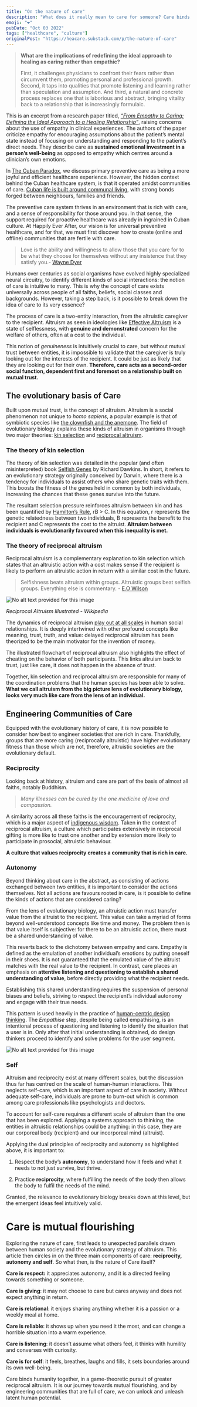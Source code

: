 ```yaml
---
title: "On the nature of care"
description: "What does it really mean to care for someone? Care binds us together, and discovering the nature of care is the key to unleashing latent human potential."
emoji: "❤️"
pubDate: "Oct 03 2022"
tags: ["healthcare", "culture"]
originalPost: "https://heacare.substack.com/p/the-nature-of-care"
---
```


> **What are the implications of redefining the ideal approach to healing as caring rather than empathic?**
> 
> First, it challenges physicians to confront their fears rather than circumvent them, promoting personal and professional growth. Second, it taps into qualities that promote listening and learning rather than speculation and assumption. And third, a natural and concrete process replaces one that is laborious and abstract, bringing vitality back to a relationship that is increasingly formulaic.

This is an excerpt from a research paper titled, _[“From Empathy to Caring: Defining the Ideal Approach to a Healing Relationship”](https://www.ncbi.nlm.nih.gov/pmc/articles/PMC2248287/)_, raising concerns about the use of empathy in clinical experiences. The authors of the paper criticize empathy for encouraging assumptions about the patient’s mental state instead of focusing on understanding and responding to the patient’s direct needs. They describe care as **sustained emotional investment in a person’s well-being** as opposed to empathy which centres around a clinician’s own emotions.

In [The Cuban Paradox](https://heacare.substack.com/p/the-cuban-paradox), we discuss primary preventive care as being a more joyful and efficient healthcare experience. However, the hidden context behind the Cuban healthcare system, is that it operated amidst communities of care. [Cuban life is built around communal living](https://www.donquijote.org/cuban-culture/), with strong bonds forged between neighbours, families and friends.

The preventive care system thrives in an environment that is rich with care, and a sense of responsibility for those around you. In that sense, the support required for proactive healthcare was already in ingrained in Cuban culture. At Happily Ever After, our vision is for universal preventive healthcare, and for that, we must first discover how to create (online and offline) communities that are fertile with care.

> Love is the ability and willingness to allow those that you care for to be what they choose for themselves without any insistence that they satisfy you.- [Wayne Dyer](https://www.brainyquote.com/quotes/wayne_dyer_401252)

Humans over centuries as social organisms have evolved highly specialized neural circuitry, to identify different kinds of social interactions: the notion of care is intuitive to many. This is why the concept of care exists universally across people of all faiths, beliefs, social classes and backgrounds. However, taking a step back, is it possible to break down the idea of care to its very essence?

The process of care is a two-entity interaction, from the altruistic caregiver to the recipient. Altruism as seen in ideologies like [Effective Altruism](https://www.effectivealtruism.org/) is a state of selflessness, with **genuine and demonstrated** concern for the welfare of others, often at a cost to the individual.

This notion of _genuineness_ is intuitively crucial to care, but without mutual trust between entities, it is impossible to validate that the caregiver is truly looking out for the interests of the recipient. It could be just as likely that they are looking out for their own. **Therefore, care acts as a second-order social function, dependent first and foremost on a relationship built on mutual trust.**

## The evolutionary basis of Care

Built upon mutual trust, is the concept of altruism. Altruism is a social phenomenon not unique to _homo sapiens_, a popular example is that of symbiotic species like [the clownfish and the anemone](https://asknature.org/strategy/intricate-relationship-allows-the-other-to-flourish/). The field of evolutionary biology explains these kinds of altruism in organisms through two major theories: [kin selection](https://en.wikipedia.org/wiki/Kin_selection#Eusociality) and [reciprocal altruism](https://en.wikipedia.org/wiki/Reciprocal_altruism).

### The theory of kin selection

The theory of kin selection was detailed in the popular (and often misinterpreted) book [Selfish Genes](https://en.wikipedia.org/wiki/The_Selfish_Gene) by Richard Dawkins. In short, it refers to an evolutionary strategy originally conceived by Darwin, where there is a tendency for individuals to assist others who share genetic traits with them. This boosts the fitness of the genes held in common by both individuals, increasing the chances that these genes survive into the future.

The resultant selection pressure reinforces altruism between kin and has been quantified by [Hamilton’s Rule](https://www.youtube.com/watch?v=unUG0BPMaIw), rB > C. In this equation, r represents the genetic relatedness between two individuals, B represents the benefit to the recipient and C represents the cost to the altruist. **Altruism between individuals is evolutionarily favoured when this inequality is met.**

### The theory of reciprocal altruism

Reciprocal altruism is a complementary explanation to kin selection which states that an altruistic action with a cost makes sense if the recipient is likely to perform an altruistic action in return with a similar cost in the future.

> Selfishness beats altruism within groups. Altruistic groups beat selfish groups. Everything else is commentary. - [E.O Wilson](https://nautil.us/eo-wilson-saw-the-world-in-a-wholly-new-way-238405/)

![No alt text provided for this image](https://substackcdn.com/image/fetch/w_1456,c_limit,f_auto,q_auto:good,fl_progressive:steep/https%3A%2F%2Fbucketeer-e05bbc84-baa3-437e-9518-adb32be77984.s3.amazonaws.com%2Fpublic%2Fimages%2Fb0f8e31b-9636-43e8-81cf-f4c2112a8d2e_800x974.png "No alt text provided for this image")

_Reciprocal Altruism Illustrated - Wikipedia_

The dynamics of reciprocal altruism [play out at all scales](https://ncase.me/trust/) in human social relationships. It is deeply intertwined with other profound concepts like meaning, trust, truth, and value: delayed reciprocal altruism has been theorized to be the main motivator for the invention of money.

The illustrated flowchart of reciprocal altruism also highlights the effect of cheating on the behavior of both participants. This links altruism back to trust, just like care, it does not happen in the absence of trust.

Together, kin selection and reciprocal altruism are responsible for many of the coordination problems that the human species has been able to solve. **What we call altruism from the big picture lens of evolutionary biology, looks very much like care from the lens of an individual.**

## Engineering Communities of Care

Equipped with the evolutionary history of care, it is now possible to consider how best to engineer societies that are rich in care. Thankfully, groups that are more caring (reciprocally altruistic) have higher evolutionary fitness than those which are not, therefore, altruistic societies are the evolutionary default.

### Reciprocity

Looking back at history, altruism and care are part of the basis of almost all faiths, notably Buddhism.

> _Many illnesses can be cured by the one medicine of love and compassion._

A similarity across all these faiths is the encouragement of reciprocity, which is a major aspect of [indigenous wisdom](https://www.goodreads.com/book/show/17465709-braiding-sweetgrass). Taken in the context of reciprocal altruism, a culture which participates extensively in reciprocal gifting is more like to trust one another and by extension more likely to participate in prosocial, altruistic behaviour.

**A culture that values reciprocity creates a community that is rich in care.**

### Autonomy

Beyond thinking about care in the abstract, as consisting of actions exchanged between two entities, it is important to consider the actions themselves. Not all actions are favours rooted in care, is it possible to define the kinds of actions that are considered caring?

From the lens of evolutionary biology, an altruistic action must transfer value from the altruist to the recipient. This value can take a myriad of forms beyond well-understood concepts like time and money. The problem then is that value itself is subjective: for there to be an altruistic action, there must be a shared understanding of value.

This reverts back to the dichotomy between empathy and care. Empathy is defined as the emulation of another individual’s emotions by putting oneself in their shoes. It is not guaranteed that the emulated value of the altruist matches with the real value to the recipient. In contrast, care places an emphasis on **attentive listening and questioning to establish a shared understanding of value**, before directly providing what the recipient needs.

Establishing this shared understanding requires the suspension of personal biases and beliefs, striving to respect the recipient’s individual autonomy and engage with their true needs.

This pattern is used heavily in the practice of [human-centric design thinking](https://designthinking.ideo.com/). The _Empathise_ step, despite being called empathising, is an intentional process of questioning and listening to identify the situation that a user is in. Only after that initial understanding is obtained, do design thinkers proceed to identify and solve problems for the user segment.

![No alt text provided for this image](https://substackcdn.com/image/fetch/w_1456,c_limit,f_auto,q_auto:good,fl_progressive:steep/https%3A%2F%2Fbucketeer-e05bbc84-baa3-437e-9518-adb32be77984.s3.amazonaws.com%2Fpublic%2Fimages%2F94f68b32-ce0a-42d7-b070-0d530251068f_1200x630.png "No alt text provided for this image")

### Self

Altruism and reciprocity exist at many different scales, but the discussion thus far has centred on the scale of human-human interactions. This neglects self-care, which is an important aspect of care in society. Without adequate self-care, individuals are prone to burn-out which is common among care professionals like psychologists and doctors.

To account for self-care requires a different scale of altruism than the one that has been explored. Applying a systems approach to thinking, the entities in altruistic relationships could be anything: in this case, they are our corporeal body (recipient) and our incorporeal mind (altruist).

Applying the dual principles of reciprocity and autonomy as highlighted above, it is important to:

1.  Respect the body’s **autonomy**, to understand how it feels and what it needs to not just survive, but thrive.
    
2.  Practice **reciprocity**, where fulfilling the needs of the body then allows the body to fulfil the needs of the mind.
    

Granted, the relevance to evolutionary biology breaks down at this level, but the emergent ideas feel intuitively valid.

# Care is mutual flourishing

Exploring the nature of care, first leads to unexpected parallels drawn between human society and the evolutionary strategy of altruism. This article then circles in on the three main components of care: **reciprocity, autonomy and self**. So what then, is the nature of Care itself?

**Care is respect:** it appreciates autonomy, and it is a directed feeling towards something or someone.

**Care is giving**: it may not choose to care but cares anyway and does not expect anything in return.

**Care is relational**: it enjoys sharing anything whether it is a passion or a weekly meal at home.

**Care is reliable**: it shows up when you need it the most, and can change a horrible situation into a warm experience.

**Care is listening**: it doesn’t assume what others feel, it thinks with humility and converses with curiosity.

**Care is for self**: it feels, breathes, laughs and fills, it sets boundaries around its own well-being.

Care binds humanity together, in a game-theoretic pursuit of greater reciprocal altruism. It is our journey towards mutual flourishing, and by engineering communities that are full of care, we can unlock and unleash latent human potential.
